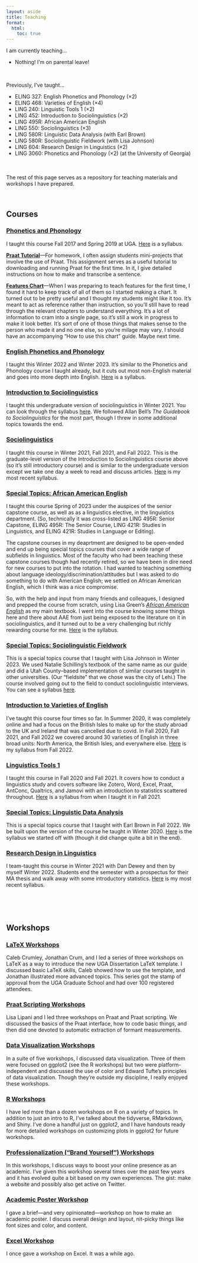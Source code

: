 ```yaml
---
layout: aside
title: Teaching
format:
  html:
    toc: true
---
```


I am currently teaching… 

* Nothing! I'm on parental leave!

<br/>

Previously, I've taught…

* ELING 327: English Phonetics and Phonology (×2)
* ELING 468: Varieties of English (×4)
* LING 240: Linguistic Tools 1 (×2)
* LING 452: Introduction to Sociolinguistics (×2)
* LING 495R: African American English
* LING 550: Sociolinguistics (×3)
* LING 580R: Linguistic Data Analysis (with Earl Brown)
* LING 580R: Sociolinguistic Fieldwork (with Lisa Johnson)
* LING 604: Research Design in Linguistics (×2)
* LING 3060: Phonetics and Phonology (×2) (at the University of Georgia)

<br/>
<br/>
The rest of this page serves as a repository for teaching materials and workshops I have prepared.

<br/>

## Courses

### [Phonetics and Phonology](http://bulletin.uga.edu/Link.aspx?cid=ling3060)

I taught this course Fall 2017 and Spring 2019 at UGA. [Here](/downloads/190308_LING3060_syllabus.pdf) is a syllabus.

**[Praat Tutorial](/downloads/190523-Praat_tutorial.pdf)**---For homework, I often assign students mini-projects that involve the use of Praat. This assignment serves as a useful tutorial to downloading and running Praat for the first time. In it, I give detailed instructions on how to make and transcribe a sentence.

**[Features Chart](/downloads/180814-features_chart.pdf)**---When I was preparing to teach features for the first time, I found it hard to keep track of all of them so I started making a chart. It turned out to be pretty useful and I thought my students might like it too. It's meant to act as reference rather than instruction, so you'll still have to read through the relevant chapters to understand everything. It's a lot of information to cram into a single page, so it's still a work in progress to make it look better. It's sort of one of those things that makes sense to the person who made it and no one else, so you're milage may vary. I should have an accompanying "How to use this chart" guide. Maybe next time. 

### [English Phonetics and Phonology](https://catalog.byu.edu/courses/11232-001)

I taught this Winter 2022 and Winter 2023. It's similar to the Phonetics and Phonology course I taught already, but it cuts out most non-English material and goes into more depth into English. [Here](/downloads/230103-E327_syllabus.pdf) is a syllabus.

### [Introduction to Sociolinguistics](https://catalog.byu.edu/courses/12546-000)

I taught this undergraduate version of sociolinguistics in Winter 2021. You can look through the syllabus [here](/downloads/210102-L452_syllabus.pdf). We followed Allan Bell's *The Guidebook to Sociolinguistics* for the most part, though I threw in some additional topics towards the end.

### [Sociolinguistics](https://catalog.byu.edu/courses/03565-002)

I taught this course in Winter 2021, Fall 2021, and Fall 2022. This is the graduate-level version of the Introduction to Sociolinguistics course above (so it's still introductory course) and is similar to the undergraduate version except we take one day a week to read and discuss articles. [Here](/downloads/220103-L550_syllabus.pdf) is my most recent syllabus.

### [Special Topics: African American English](https://catalog.byu.edu/courses/01990-003)

I taught this course Spring of 2023 under the auspices of the senior capstone course, as well as as a linguistics elective, in the linguistics department. (So, technically it was cross-listed as LING 495R: Senior Capstone, ELING 495R: The Senior Course, LING 421R: Studies in Linguistics, and ELING 421R: Studies in Language or Editing). 

The capstone courses in my deaprtment are designed to be open-ended and end up being special topics courses that cover a wide range of subfields in linguistics. Most of the faculty who had been teaching these capstone courses though had recently retired, so we have been in dire need for new courses to put into the rotation. I had wanted to teaching something about language ideology/discrimination/attitudes but I was asked to do something to do with American English; we settled on African American English, which I think was a nice compromise. 

So, with the help and input from many friends and colleagues, I designed and prepped the course from scratch, using Lisa Green's *[African American English](https://doi.org/10.1017/CBO9780511800306)* as my main textbook. I went into the course knowing some things here and there about AAE from just being exposed to the literature on it in sociolinguistics, and it turned out to be a very challenging but richly rewarding course for me. [Here](/downloads/230503-L495R_AAE_syllabus.pdf) is the syllabus.

### [Special Topics: Sociolinguistic Fieldwork](https://catalog.byu.edu/courses/01990-003)

This is a special topics course that I taught with Lisa Johnson in Winter 2023. We used Natalie Schilling's textbook of the same name as our guide and did a Utah County--based implementation of similar courses taught in other universities. (Our "fieldsite" that we chose was the city of Lehi.) The course involved going out to the field to conduct sociolinguistic interviews. You can see a syllabus [here](/downloads/230105-L580_socio_fieldwork.pdf). 

### [Introduction to Varieties of English](https://catalog.byu.edu/courses/11256-002)

I've taught this course four times so far. In Summer 2020, it was completely online and had a focus on the British Isles to make up for the study abroad to the UK and Ireland that was cancelled due to covid. In Fall 2020, Fall 2021, and Fall 2022 we covered around 30 varieties of English in three broad units: North America, the British Isles, and everywhere else. [Here](/downloads/220103-E468_syllabus.pdf) is my syllabus from Fall 2022.

### [Linguistics Tools 1](https://catalog.byu.edu/courses/12290-000)

I taught this course in Fall 2020 and Fall 2021. It covers how to conduct a linguistics study and covers software like Zotero, Word, Excel, Praat, AntConc, Qualtrics, and Jamovi with an introduction to statistics scattered throughout. [Here](/downloads/220103-L240_syllabus.pdf) is a syllabus from when I taught it in Fall 2021.

### [Special Topics: Linguistic Data Analysis](https://catalog.byu.edu/courses/01990-003)

This is a special topics course that I taught with Earl Brown in Fall 2022. We be built upon the version of the course he taught in Winter 2020. [Here](/downloads/220801_L580_data_analysis.pdf) is the syllabus we started off with (though it did change quite a bit in the end).

### [Research Design in Linguistics](https://gradstudies.byu.edu/ling-604-research-design)

I team-taught this course in Winter 2021 with Dan Dewey and then by myself Winter 2022. Students end the semester with a prospectus for their MA thesis and walk away with some introductory statistics. [Here](/downloads/220103-L604_syllabus.pdf) is my most recent syllabus.



<br/>
<br/>
<br/>




## Workshops

### [LaTeX Workshops](/pages/latex.qmd)

Caleb Crumley, Jonathan Crum, and I led a series of three workshops on LaTeX as a way to introduce the new UGA Dissertation LaTeX template. I discussed basic LaTeX skills, Caleb showed how to use the template, and Jonathan illustrated more advanced topics. This series got the stamp of approval from the UGA Graduate School and had over 100 registered attendees.

### [Praat Scripting Workshops](/pages/praat-workshops.qmd)

Lisa Lipani and I led three workshops on Praat and Praat scripting. We discussed the basics of the Praat interface, how to code basic things, and then did one devoted to automatic extraction of formant measurements. 

### [Data Visualization Workshops](/pages/dataviz.qmd)

In a suite of five workshops, I discussed data visualization. Three of them were focused on ggplot2 (see the R workshops) but two were platform-independent and discussed the use of color and Edward Tufte's principles of data visualization. Though they're outside my discipline, I really enjoyed these workshops.

### [R Workshops](/pages/r-workshops.qmd)

I have led more than a dozen workshops on R on a variety of topics. In addition to just an intro to R, I've talked about the tidyverse, RMarkdown, and Shiny. I've done a handful just on ggplot2, and I have handouts ready for more detailed workshops on customizing plots in ggplot2 for future workshops. 

### [Professionalization ("Brand Yourself") Workshops](/blog/brand-yourself-3)

In this workshops, I discuss ways to boost your online presence as an academic. I've given this workshop several times over the past few years and it has evolved quite a bit based on my own experiences. The gist: make a website and possibly also get active on Twitter.

### [Academic Poster Workshop](/downloads/190911-poster_workshop.pdf)

I gave a brief---and very opinionated---workshop on how to make an academic poster. I discuss overall design and layout, nit-picky things like font sizes and color, and content. 

### [Excel Workshop](/blog/excel-workshop)

I once gave a workshop on Excel. It was a while ago.
